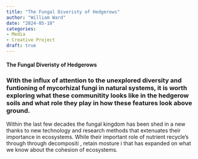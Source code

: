 ```yaml
---
title: "The Fungal Diveristy of Hedgerows"
author: "William Ward"
date: "2024-05-10"
categories: 
- Media
- Creative Project
draft: true
---
```


#### The Fungal Diveristy of Hedgerows

### With the influx of attention to the unexplored diversity and funtioning of mycorhizal fungi in natural systems, it is worth exploring what these communitity looks like in the hedgerow soils and what role they play in how these features look above ground.

Within the last few decades the fungal kingdom has been shed in a new thanks to new technology and research methods that extenuates their importance in ecosystems. While their important role of nutrient recycle's through through decompositi , retain mosture i that has expanded on what we know about the cohesion of ecosystems.
